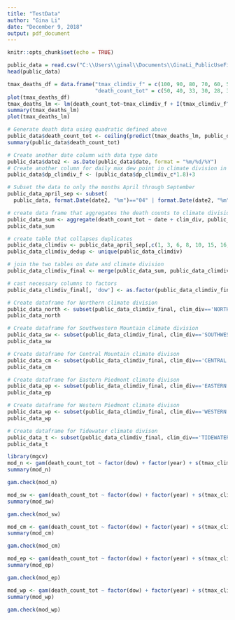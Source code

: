 ```yaml
---
title: "TestData"
author: "Gina Li"
date: "December 9, 2018"
output: pdf_document
---
```


```r
knitr::opts_chunk$set(echo = TRUE)
```

```r
public_data = read.csv("C:\\Users\\ginal\\Documents\\GinaLi_PublicUseFile.csv", header = TRUE)
head(public_data)
```

```r
tmax_deaths_df = data.frame("tmax_climdiv_f" = c(100, 90, 80, 70, 60, 50, 40, 30, 20, 10),
                            "death_count_tot" = c(50, 40, 33, 30, 28, 30, 32, 35, 40, 50))
plot(tmax_deaths_df)
tmax_deaths_lm <- lm(death_count_tot~tmax_climdiv_f + I(tmax_climdiv_f^2), data=tmax_deaths_df)
summary(tmax_deaths_lm)
plot(tmax_deaths_lm)

```

```r
# Generate death data using quadratic defined above
public_data$death_count_tot <- ceiling(predict(tmax_deaths_lm, public_data, type="response"))
summary(public_data$death_count_tot)

# Create another date column with data type date
public_data$date2 <- as.Date(public_data$date, format = "%m/%d/%Y")
# Create another column for daily max dew point in climate division in deg F
public_data$dp_climdiv_f <- (public_data$dp_climdiv_c*1.8)+3
```

```r
# Subset the data to only the months April through September
public_data_april_sep <- subset(
  public_data, format.Date(date2, "%m")=="04" | format.Date(date2, "%m")=="05" | format.Date(date2, "%m")=="06" | format.Date(date2, "%m")=="07" | format.Date(date2, "%m")=="08" | format.Date(date2, "%m")=="09")
```

```r
# create data frame that aggregates the death counts to climate division via summing
public_data_sum <- aggregate(death_count_tot ~ date + clim_div, public_data_april_sep, sum)
public_data_sum

# create table that collapses duplicates
public_data_climdiv <- public_data_april_sep[,c(1, 3, 6, 8, 10, 15, 16, 17, 19, 20, 23, 24, 27, 28)]
public_data_climdiv_dedup <- unique(public_data_climdiv)

# join the two tables on date and climate division
public_data_climdiv_final <- merge(public_data_sum, public_data_climdiv_dedup, by=c("date", "clim_div"))

# cast necessary columns to factors
public_data_climdiv_final[, 'dow'] <- as.factor(public_data_climdiv_final[, 'dow'])
```

```r
# Create dataframe for Northern climate division
public_data_north <- subset(public_data_climdiv_final, clim_div=='NORTHERN')
public_data_north

# Create dataframe for Southwestern Mountain climate division
public_data_sw <- subset(public_data_climdiv_final, clim_div=='SOUTHWESTERN MOUNTAIN')
public_data_sw

# Create dataframe for Central Mountain climate divison
public_data_cm <- subset(public_data_climdiv_final, clim_div=='CENTRAL MOUNTAIN')
public_data_cm

# Create dataframe for Eastern Piedmont climate divison
public_data_ep <- subset(public_data_climdiv_final, clim_div=='EASTERN PIEDMONT')
public_data_ep

# Create dataframe for Western Piedmont climate divison
public_data_wp <- subset(public_data_climdiv_final, clim_div=='WESTERN PIEDMONT')
public_data_wp

# Create dataframe for Tidewater climate divison
public_data_t <- subset(public_data_climdiv_final, clim_div=='TIDEWATER')
public_data_t
```

```r
library(mgcv)
mod_n <- gam(death_count_tot ~ factor(dow) + factor(year) + s(tmax_climdiv_f) + s(rh2_climdiv) + offset(log(tot_pop_cd)), method="REML", family="quasipoisson", data=public_data_north)
summary(mod_n)
```
```r
gam.check(mod_n)
```
```r
mod_sw <- gam(death_count_tot ~ factor(dow) + factor(year) + s(tmax_climdiv_f) + s(rh2_climdiv) + offset(log(tot_pop_cd)), method="REML", family="quasipoisson", data=public_data_sw)
summary(mod_sw)
```
```r
gam.check(mod_sw)
```
```r
mod_cm <- gam(death_count_tot ~ factor(dow) + factor(year) + s(tmax_climdiv_f) + s(rh2_climdiv) + offset(log(tot_pop_cd)), method="REML", family="quasipoisson", data=public_data_cm)
summary(mod_cm)
```
```r
gam.check(mod_cm)
```
```r
mod_ep <- gam(death_count_tot ~ factor(dow) + factor(year) + s(tmax_climdiv_f) + s(rh2_climdiv) + offset(log(tot_pop_cd)), method="REML", family="quasipoisson", data=public_data_ep)
summary(mod_ep)
```
```r
gam.check(mod_ep)
```
```r
mod_wp <- gam(death_count_tot ~ factor(dow) + factor(year) + s(tmax_climdiv_f) + s(rh2_climdiv) + offset(log(tot_pop_cd)), method="REML", family="quasipoisson", data=public_data_ep)
summary(mod_wp)
```
```r
gam.check(mod_wp)
```


